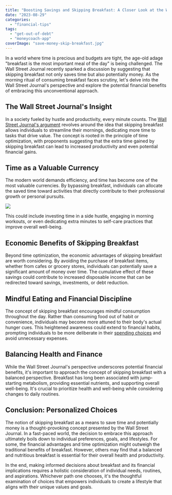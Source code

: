 ```yaml
---
title: "Boosting Savings and Skipping Breakfast: A Closer Look at the Wall Street Journal's Perspective"
date: "2023-08-29"
categories: 
  - "financial-tips"
tags: 
  - "get-out-of-debt"
  - "moneycoach-app"
coverImage: "save-money-skip-breakfast.jpg"
---
```


In a world where time is precious and budgets are tight, the age-old adage "breakfast is the most important meal of the day" is being challenged. The Wall Street Journal recently sparked a discussion by suggesting that skipping breakfast not only saves time but also potentially money. As the morning ritual of consuming breakfast faces scrutiny, let's delve into the Wall Street Journal's perspective and explore the potential financial benefits of embracing this unconventional approach.

## The Wall Street Journal's Insight

In a society fueled by hustle and productivity, every minute counts. The [Wall Street Journal's argument](https://www.wsj.com/livecoverage/cpi-report-today-january-2023-inflation/card/to-save-money-maybe-you-should-skip-breakfast-fSd6mz0miaAPhUFb2jgy) revolves around the idea that skipping breakfast allows individuals to streamline their mornings, dedicating more time to tasks that drive value. The concept is rooted in the principle of time optimization, with proponents suggesting that the extra time gained by skipping breakfast can lead to increased productivity and even potential financial gains.

## Time as a Valuable Currency

The modern world demands efficiency, and time has become one of the most valuable currencies. By bypassing breakfast, individuals can allocate the saved time toward activities that directly contribute to their professional growth or personal pursuits. 

![](https://images.pexels.com/photos/1095601/pexels-photo-1095601.jpeg?auto=compress&cs=tinysrgb&w=1260&h=750&dpr=2)

This could include investing time in a side hustle, engaging in morning workouts, or even dedicating extra minutes to self-care practices that improve overall well-being.

## Economic Benefits of Skipping Breakfast

Beyond time optimization, the economic advantages of skipping breakfast are worth considering. By avoiding the purchase of breakfast items, whether from cafes or grocery stores, individuals can potentially save a significant amount of money over time. The cumulative effect of these savings could contribute to increased disposable income that can be redirected toward savings, investments, or debt reduction.

## Mindful Eating and Financial Discipline

The concept of skipping breakfast encourages mindful consumption throughout the day. Rather than consuming food out of habit or convenience, individuals may become more attuned to their body's actual hunger cues. This heightened awareness could extend to financial habits, prompting individuals to be more deliberate in their [spending choices](/blog/frugal-living-tips-for-moms-how-to-save-money-and-stretch-your-budget) and avoid unnecessary expenses.

## Balancing Health and Finance

While the Wall Street Journal's perspective underscores potential financial benefits, it's important to approach the concept of skipping breakfast with a balanced perspective. Breakfast has long been associated with jump-starting metabolism, providing essential nutrients, and supporting overall well-being. It's crucial to prioritize health and well-being while considering changes to daily routines.

## Conclusion: Personalized Choices

The notion of skipping breakfast as a means to save time and potentially money is a thought-provoking concept presented by the Wall Street Journal. In a fast-paced world, the decision to embrace this approach ultimately boils down to individual preferences, goals, and lifestyles. For some, the financial advantages and time optimization might outweigh the traditional benefits of breakfast. However, others may find that a balanced and nutritious breakfast is essential for their overall health and productivity.

In the end, making informed decisions about breakfast and its financial implications requires a holistic consideration of individual needs, routines, and aspirations. Whichever path one chooses, it's the thoughtful examination of choices that empowers individuals to create a lifestyle that aligns with their unique values and goals.